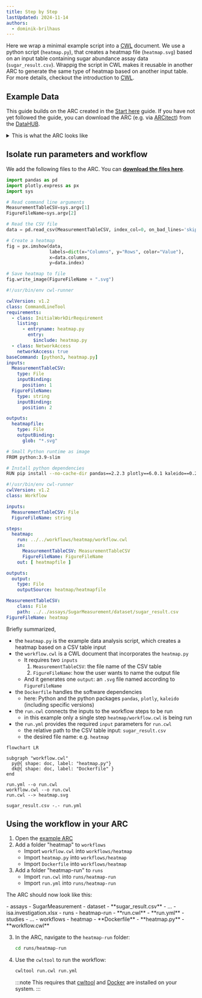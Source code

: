 ```yaml
---
title: Step by Step
lastUpdated: 2024-11-14
authors:
  - dominik-brilhaus
---
```



Here we wrap a minimal example script into a [CWL](/nfdi4plants.knowledgebase/cwl) document. We use a python script (`heatmap.py`), that creates a heatmap file (`heatmap.svg`) based on an input table containing sugar abundance assay data (`sugar_result.csv`).
Wrappig the script in CWL makes it reusable in another ARC to generate the same type of heatmap based on another input table. For more details, checkout the introduction to [CWL](/nfdi4plants.knowledgebase/cwl).

## Example Data

This guide builds on the ARC created in the [Start here](/nfdi4plants.knowledgebase/start-here/) guide. 
If you have not yet followed the guide, you can download the ARC (e.g. via [ARCitect](/nfdi4plants.knowledgebase/arcitect)) from the [DataHUB](https://git.nfdi4plants.org/training/AthalianaColdStressSugar).

<details>
<summary>This is what the ARC looks like</summary>

<ViolasARCFinal />

</details>

## Isolate run parameters and workflow

We add the following files to the ARC. You can <a href="/nfdi4plants.knowledgebase/violas-cwl.zip">**download the files here**</a>. 

<Tabs syncKey="os">
<TabItem label="heatmap.py" icon='seti:python'>

```python
import pandas as pd
import plotly.express as px
import sys

# Read command line arguments
MeasurementTableCSV=sys.argv[1]
FigureFileName=sys.argv[2]

# Read the CSV file
data = pd.read_csv(MeasurementTableCSV, index_col=0, on_bad_lines='skip')

# Create a heatmap
fig = px.imshow(data, 
                labels=dict(x="Columns", y="Rows", color="Value"),
                x=data.columns, 
                y=data.index)

# Save heatmap to file
fig.write_image(FigureFileName + ".svg")
```

</TabItem>

<TabItem label="workflow.cwl" icon='simple-icons:commonworkflowlanguage'>

```yaml
#!/usr/bin/env cwl-runner

cwlVersion: v1.2
class: CommandLineTool
requirements:
  - class: InitialWorkDirRequirement
    listing:
      - entryname: heatmap.py
        entry:
          $include: heatmap.py
  - class: NetworkAccess
    networkAccess: true
baseCommand: [python3, heatmap.py]
inputs:
  MeasurementTableCSV:
    type: File
    inputBinding:
      position: 1
  FigureFileName:
    type: string
    inputBinding:
      position: 2

outputs:
  heatmapfile:
    type: File
    outputBinding:
      glob: "*.svg"
```

</TabItem>

<TabItem label="Dockerfile" icon='seti:docker'>

```bash
# Small Python runtime as image
FROM python:3.9-slim

# Install python dependencies
RUN pip install --no-cache-dir pandas==2.2.3 plotly==6.0.1 kaleido==0.2.1
```

</TabItem>

<TabItem label="run.cwl">

```yaml
#!/usr/bin/env cwl-runner
cwlVersion: v1.2
class: Workflow

inputs:
  MeasurementTableCSV: File
  FigureFileName: string

steps:
  heatmap:
    run: ../../workflows/heatmap/workflow.cwl
    in:
      MeasurementTableCSV: MeasurementTableCSV
      FigureFileName: FigureFileName
    out: [ heatmapfile ]

outputs:
  output:
    type: File
    outputSource: heatmap/heatmapfile
```

</TabItem>

<TabItem label="run.yml" icon='seti:yml'>

```yaml
MeasurementTableCSV:
    class: File
    path: ../../assays/SugarMeasurement/dataset/sugar_result.csv
FigureFileName: heatmap
```

</TabItem>

</Tabs>


Briefly summarized,

- the `heatmap.py` is the example data analysis script, which creates a heatmap based on a CSV table input
- the `workflow.cwl` is a CWL document that incorporates the `heatmap.py`
  - It requires two `inputs`
    1. `MeasurementTableCSV`: the file name of the CSV table
    2. `FigureFileName`: how the user wants to name the output file
  - And it generates one `output`: an `.svg` file named according to `FigureFileName`
- the `Dockerfile` handles the software dependencies
  - here: Python and the python packages `pandas`, `plotly`, `kaleido` (including specific versions)
- the `run.cwl` connects the inputs to the workflow steps to be run
  - in this example only a single step `heatmap/workflow.cwl` is being run
- the `run.yml` provides the required `input` parameters for `run.cwl`
  - the relative path to the CSV table input: `sugar_result.csv`
  - the desired file name: e.g. `heatmap`

<Mermaid>

```mermaid
flowchart LR

subgraph "workflow.cwl"
  py@{ shape: doc, label: "heatmap.py"}
  dk@{ shape: doc, label: "Dockerfile" }
end

run.yml --o run.cwl
workflow.cwl --o run.cwl
run.cwl --> heatmap.svg

sugar_result.csv -.- run.yml
```

</Mermaid>

## Using the workflow in your ARC

<Steps>

1. Open the [example ARC](#example-data)
1. Add a folder "heatmap" to `workflows`
   - Import `workflow.cwl` into `workflows/heatmap`
   - Import `heatmap.py` into `workflows/heatmap`
   - Import `Dockerfile` into `workflows/heatmap`
2. Add a folder "heatmap-run" to `runs` 
   - Import `run.cwl` into `runs/heatmap-run`
   - Import `run.yml` into `runs/heatmap-run`

</Steps>

The ARC should now look like this:

<FileTree>
- assays
  - SugarMeasurement
    - dataset
      - **sugar_result.csv**
    - ...
- isa.investigation.xlsx
- runs
    - heatmap-run
        - **run.cwl**
        - **run.yml**
- studies
- ...
- workflows
  - heatmap
    - **Dockerfile**
    - **heatmap.py**
    - **workflow.cwl**
</FileTree>


<Steps>

3. In the ARC, navigate to the `heatmap-run` folder:

    ```bash
    cd runs/heatmap-run
    ```

4. Use the `cwltool` to run the workflow:

    ```bash
    cwltool run.cwl run.yml
    ```
    
    :::note
    This requires that [cwltool](/nfdi4plants.knowledgebase/cwl/cwl-runner-installation) and [Docker](https://docs.docker.com/engine/install/) are installed on your system.
    :::

</Steps>
